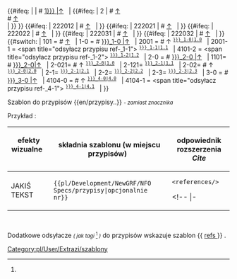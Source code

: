 <noinclude>{{pl/Development/NewGRF/inne strony|en= 
|pl=Template:pl/Development/NewGRF/NFO Specs/przypisy
}}</noinclude><!--
--><includeonly><!--
 ~ ~ ~ ~ ~ ~ ~ ~ ~ ~ koment ~ ~ ~ ~ ~ ~ ~ ~ ~ ~
--><!--
 ~ ~ ~ ~ ~ ~ ~ ~ ~ ~ początek ~ ~ ~ ~ ~ ~ ~ ~ ~ ~ 
--><!--<br> --><!--
-->{{#ifeq: {{{1|}}} <!--
 --> | <!-- nic
 --> | <!--
  --># <span id="note-{{{1|1}}}" title="odsyłacz przypisu ref-{{{1|1}}}"><!--
  -->[[#ref-{{{1|1}}} |↑]]</span> &nbsp; {{pl/Development/NewGRF/NFO Specs/refs|text=Przypis.|przypis}} <!--<br>--><!--
 --> |<!--
  -->{{#ifeq: {{{1|}}} <!--
   --> | 2 <!--
    -->| <!--
    --># <span id="note-1" title="odsyłacz przypisu ref-1"><!--
    -->[[#ref-1 |↑]]</span> &nbsp; {{pl/Development/NewGRF/NFO Specs/refs|text=Przypis I|przypis}} <br>
<!--
    --># <span id="note-2" title="odsyłacz przypisu ref-2"><!--
    -->[[#ref-2 |↑]]</span> &nbsp; {{pl/Development/NewGRF/NFO Specs/refs|text=Przypis II|przypis}} <br><!--
   --> |<!--
  --> }} <!--
 --> }}<!--
-->{{#ifeq: {{{1|}}} <!--
 --> | 222012<!--
 --> | <!--
  --># <span id="note-2" title="odsyłacz przypisu ref-2"><!--
  -->[[#ref-2 |↑]]</span> &nbsp; <!--{{extraZi/refs/Pl|text=Przypis|przypis}} <br>--><!--
 --> | <!--
--> }}<!--
-->{{#ifeq: {{{1|}}} <!--
 --> | 222021<!--
 --> | <!--
  --># <span id="note-3" title="odsyłacz przypisu ref-3"><!--
  -->[[#ref-3 |↑]]</span> &nbsp; <!--{{extraZi/refs/Pl|text=Przypis|przypis}} <br>--><!--
 --> | <!--
--> }}<!--
-->{{#ifeq: {{{1|}}} <!--
 --> | 222022<!--
 --> | <!--
  --># <span id="note-4" title="odsyłacz przypisu ref-4"><!--
  -->[[#ref-4 |↑]]</span> &nbsp; <!--{{extraZi/refs/Pl|text=Przypis|przypis}} <br>--><!--
 --> | <!--
--> }}<!--
-->{{#ifeq: {{{1|}}} <!--
 --> | 222031<!--
 --> | <!--
  --># <span id="note-5" title="odsyłacz przypisu ref-5"><!--
  -->[[#ref-5|↑]]</span> &nbsp; <!--{{extraZi/refs/Pl|text=Przypis|przypis}} <br>--><!--
 --> | <!--
--> }}<!--
-->{{#ifeq: {{{1|}}} <!--
--> | 222032<!--
--> | <!--
 --># <span id="note-6" title="odsyłacz przypisu ref-6"><!--
 -->[[#ref-6 |↑]]</span> &nbsp; <!--{{extraZi/refs/Pl|text=P..|przypis}} <br>--><!--
--> | <!--
--> }}<!--
-->{{#switch: {{{1|}}} <!--
-->| <!--
-->101 =<!--
-->#<span id="note-1" title="odsyłacz przypisu ref-1"><!--
-->[[#ref-1 |↑]]</span> &nbsp;<!--
-->| <!-- 
-->1-0 =<!--
-->#<span id="note-{{{name|}}}-1" title="odsyłacz przypisu ref-{{{name|}}}-1-0"><!--
-->[[#ref-{{{name|}}}_1-0 |↑]]</span> &nbsp;<!--
-->| <!-- 
-->2001 = <!--
-->#<span id="note-{{{name|}}}-1" title="odsyłacz przypisu ref-{{{name|}}}_1-0"><!--
-->↑ <sup><tt>[[#ref-{{{name|}}}_1-0|1.0]]</tt></sup></span> &nbsp; <!--
-->|<!-- 
-->2001-1 = <!--
--><span <!--id="note-{{{name|}}}-1"--> title="odsyłacz przypisu ref-{{{name|}}}_1-1"><!--
--><!--↑--><sup><tt>[[#ref-{{{name|}}}_1-1|1.1]]</tt></sup></span> &nbsp; <!--
-->|<!--
-->4101-2 = <!--
--><span <!--id="note-{{{name|}}}-1"--> title="odsyłacz przypisu ref-{{{name|}}}_1-2"><!--
--><!--↑--><sup><tt>[[#ref-{{{name|}}}_1-2|1.2]]</tt></sup></span> &nbsp; <!--
-->|<!--
-->2-0 =<!--
-->#<span id="note-{{{name|}}}-2" title="odsyłacz przypisu ref-{{{name|}}}-2-0"><!--
-->[[#ref-{{{name|}}}_2-0 |↑]]</span> &nbsp;<!--
-->| <!-- 
-->1101= <!--
--># <span id="note-{{{name|}}}-2" title="odsyłacz przypisu ref-{{{name|}}}_2-0"><!--
--><!--↑--><!--<sup><tt>-->[[#ref-{{{name|}}}_2-0|↑]]<!--</tt></sup>--></span> &nbsp; <!--
-->|<!-- 
-->2-021= <!--
--># <span id="note-{{{name|}}}-2" title="odsyłacz przypisu ref-{{{name|}}}_2-0"><!--
-->↑ <sup><tt>[[#ref-{{{name|}}}_2-0|1.0]]</tt></sup></span> &nbsp; <!--
-->|<!-- 
-->2-121= <!--
--> <span id="note-{{{name|}}}-2" title="odsyłacz przypisu ref-{{{name|}}}_2-1"><!--
--><!--↑--><sup><tt>[[#ref-{{{name|}}}_2-1|1.1]]</tt></sup></span> &nbsp; <!--
-->|<!-- 
-->2-02= <!--
--># <span id="note-{{{name|}}}-2" title="odsyłacz przypisu ref-{{{name|}}}_2-0"><!--
-->↑ <sup><tt>[[#ref-{{{name|}}}_2-0|2.0]]</tt></sup></span> &nbsp; <!--
-->|<!-- 
-->2-1= <!--
--> <span id="note-{{{name|}}}-2" title="odsyłacz przypisu ref-{{{name|}}}_2-1"><!--
--><!--↑--><sup><tt>[[#ref-{{{name|}}}_2-1|2.1]]</tt></sup></span> &nbsp; <!--
-->|<!-- 
-->2-2= <!--
--> <span id="note-{{{name|}}}-2" title="odsyłacz przypisu ref-{{{name|}}}_2-2"><!--
--><!--↑--><sup><tt>[[#ref-{{{name|}}}_2-2|2.2]]</tt></sup></span> &nbsp; <!--
-->|<!-- 
-->2-3= <!--
--> <span id="note-{{{name|}}}-2" title="odsyłacz przypisu ref-{{{name|}}}_2-3"><!--
--><!--↑--><sup><tt>[[#ref-{{{name|}}}_2-3|2.3]]</tt></sup></span> &nbsp; <!--
-->|<!-- 
-->3-0 =<!--
-->#<span id="note-{{{name|}}}-3" title="odsyłacz przypisu ref-{{{name|}}}-3-0"><!--
-->[[#ref-{{{name|}}}_3-0 |↑]]</span> &nbsp;<!--
-->| <!-- 
-->4104-0 = <!--
-->#<span id="note-{{{name|}}}-4" title="odsyłacz przypisu ref-{{{name|}}}_4-0"><!--
-->↑ <sup><tt>[[#ref-{{{name|}}}_4-0|4.0]]</tt></sup></span> &nbsp; <!--
-->|<!-- 
-->4104-1 = <!--
--><span <!--id="note-{{{name|}}}-4"--> title="odsyłacz przypisu ref-{{{name|}}}_4-1"><!--
--><!--↑--><sup><tt>[[#ref-{{{name|}}}_4-1|4.1]]</tt></sup></span> &nbsp; <!--
-->|<!-- 
-->}}<!--
--></includeonly><noinclude>

 
Szablon do przypisów <nowiki>{{en/przypisy..}}</nowiki> <!-- lub <nowiki>{{..refs..|name= | }}</nowiki>--> <small>''- zamiast znacznika'' <references></small> 



Przykład :

{| 
! efekty wizualne &nbsp; &nbsp; &nbsp; &nbsp; !!składnia szablonu (w miejscu przypisów) &nbsp; !! odpowiednik rozszerzenia ''Cite'' 
|-
| style=vertical-align:middle<!--top--> |JAKIŚ TEKST{{pl/Development/NewGRF/NFO Specs/refs|text=<!--przypis-->|1}} 
| style=vertical-align:<!--bottom-->middle |<code><nowiki>{{pl/Development/NewGRF/NFO Specs/przypisy|opcjonalnie nr}}</nowiki></code> 
| style=vertical-align:<!--bottom-->middle |<!--<code>--><pre><references/></pre><!--</code>--> 
<!-- |- 
|<pre><ref name="słowo">jakiś tekst </ref></pre>||style=vertical-align:middle|<nowiki>{{extraZi/refs/Pl | name =słowo |jakiś test }}</nowiki> || style=vertical-align:middle |--><!--<h5 name=1 style="padding: 1px; white-space:nowrap;">--><!--{{extraZi/refs/Pl|name=słowo|--><!--|text=jakiś test--><!--2 }}--><!--</h5>--><!---->
|}

{{pl/Development/NewGRF/NFO Specs/przypisy}}

<br><!-- <ref name="slowo"/> #cite_note-slowo-1 #cite_ref-slowo_1-1 -->

Dodatkowe odsyłacze <small>''( jak tagi'' <ref> </ref> '')''</small> do przypisów wskazuje szablon <nowiki>{{</nowiki> [[Template:pl/Development/NewGRF/NFO Specs/refs| refs ]] <nowiki>}}</nowiki> .



[[Category:pl/User/Extrazi/szablony]]
</noinclude>